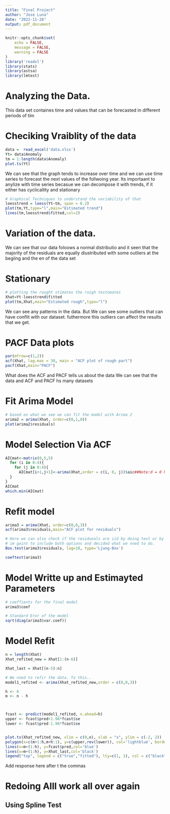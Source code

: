 ```yaml
---
title: "Final Project"
author: "Jose Luna"
date: "2022-11-28"
output: pdf_document
---
```


```r
knitr::opts_chunk$set(
	echo = FALSE,
	message = FALSE,
	warning = FALSE
)
library('readxl')
library(stats)
library(astsa)
library(lmtest)
```
# Analyzing the Data.
This data set containes time and values that can be forecasted in different periods of tim 

# Checiking Vraiblity of the data
```r
data =  read_excel('data.xlsx')
Yt= data$Anomaly
tm = 1:length(data$Anomaly)
plot.ts(Yt)
```
We can see that the graph tends to increase over time and we can use time series to forecast the next values of the follwoing year. Its importaant to anylize with time series becasue we can decompose it with trends, if it either has cyclicallity and stationary


```r
# Graphical Techniques to understand the variability of that
loesstrend = loess(Yt~tm, span = 0.2)
plot(tm,Yt,type="l",main="Estimated trend")
lines(tm,loesstrend$fitted,col=2)
```


# Variation of the data.
We can see that our data foloows a normal distributio and it seen that the majority of the residuals are equally diustributed with some outliers at the begiing and the en of the data set



# Stationary
```r
# plotting the rought stimates the roigh testomates
Xhat=Yt-loesstrend$fitted
plot(tm,Xhat,main="Estimated rough",type="l")

```

We can see any patterns in the data. But We can see some outliers that can have conflit with our dataset. futhermore this outliers can affect the results that we get. 



# PACF Data plots
```r
par(mfrow=c(1,2))
acf(Xhat, lag.max = 30, main = "ACF plot of rough part")
pacf(Xhat,main="PACF")

```
What does the ACF and PACF tells us about the data
We can see that the data and ACF and PACF hs many datasets


# Fit Arima Model
```r
# based on what we see we can fit the madel with Arima 2
arima2 = arima(Xhat, order=c(0,1,0))
plot(arima2$residuals)

```

# Model Selection Via ACF
```r
AICmat<-matrix(0,5,5)
  for (i in 0:4){
    for (j in 0:4){
      AICmat[i+1,j+1]<-arima(Xhat,order = c(i, 0, j))$aic##Note:d = 0 here
  }
}
AICmat
which.min(AICmat)
```


# Refit model
```r
arima3 = arima(Xhat, order=c(0,0,3))
acf(arima3$residuals,main="ACF plot for residuals")

# Here we can also check if the residueals are iid by doing test or by doing QQ plot 
# im goint to include both options and decided what we nned to do. 
Box.test(arima3$residuals, lag=10, type='Ljung-Box')
```

```r
coeftest(arima3)

```


# Model Writte up and Estimayted Parameters

```r
# coeffients for the final model
arima3$coef

# Standard Eror of the model
sqrt(diag(arima3$var.coef))
```


# Model Refit

```r
n = length(Xhat)
Xhat_refited_new = Xhat[1:(n-6)]

Xhat_last = Xhat[(n-5):n]

# We nned to refir the data. To this..
model1_refited <- arima(Xhat_refited_new,order = c(0,0,3))

h <- 6
m <- n - h



fcast <- predict(model1_refited, n.ahead=h)
upper <- fcast$pred+1.96*fcast$se
lower <- fcast$pred-1.96*fcast$se


plot.ts(Xhat_refited_new, xlim = c(0,n), xlab = "x", ylim = c(-2, 2))
polygon(x=c(m+1:h,m+h:1), y=c(upper,rev(lower)), col='lightblue', border=NA)
lines(x=m+(1:h), y=fcast$pred,col='blue')
lines(x=m+(1:h), y=Xhat_last,col='black')
legend("top", legend = c("true","fitted"), lty=c(1, 1), col = c("black","blue"))
```


Add response here after t the commas


# Redoing Alll work all over again
## Using Spline Test




